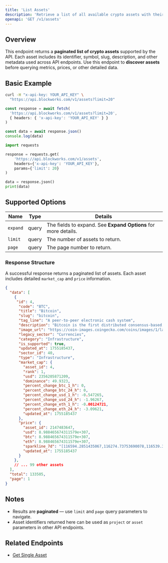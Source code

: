 ```yaml
---
title: 'List Assets'
description: 'Retrieve a list of all available crypto assets with their key metadata'
openapi: 'GET /v1/assets'
---
```


## Overview

This endpoint returns a **paginated list of crypto assets** supported by the API.
Each asset includes its identifier, symbol, slug, description, and other metadata used across API endpoints.
Use this endpoint to **discover assets** before querying metrics, prices, or other detailed data.

## Basic Example

<CodeGroup>

```bash cURL
curl -H "x-api-key: YOUR_API_KEY" \
  "https://api.blockworks.com/v1/assets?limit=20"
```

```typescript TypeScript
const response = await fetch(
  'https://api.blockworks.com/v1/assets?limit=20',
  { headers: { 'x-api-key': 'YOUR_API_KEY' } }
)

const data = await response.json()
console.log(data)
```

```python Python
import requests

response = requests.get(
    'https://api.blockworks.com/v1/assets',
    headers={'x-api-key': 'YOUR_API_KEY'},
    params={'limit': 20}
)

data = response.json()
print(data)
```

</CodeGroup>

## Supported Options

| Name | Type | Details |
| - | - | - |
| `expand` | query | The fields to expand. See **Expand Options** for more details. |
| `limit` | query | The number of assets to return. |
| `page` | query | The page number to return. |

### Response Structure

A successful response returns a paginated list of assets.  Each asset includes detailed `market_cap` and `price` information.

```json
{
  "data": [
    {
     "id": 4,
      "code": "BTC",
      "title": "Bitcoin",
      "slug": "bitcoin",
      "tag_line": "A peer-to-peer electronic cash system",
      "description": "Bitcoin is the first distributed consensus-based, censorship-resistant, permissionless, peer-to-peer payment settlement network with a provably scarce, programmable, native currency. Bitcoin (BTC), the native asset of the Bitcoin blockchain, is the world's first digital currency without a central bank or administrator. The Bitcoin network is an emergent decentralized monetary institution that exists through the interplay between full nodes, miners, and developers. It is set by a social contract that is created and opted into by the users of the network and hardened through game theory and cryptography. Bitcoin is the first, oldest, and largest cryptocurrency in the world.",
      "image_url": "https://coin-images.coingecko.com/coins/images/1/large/bitcoin.png?1696501400",
      "legacy_sector": "Currencies",
      "category": "Infrastructure",
      "is_supported": true,
      "updated_at": 1755185437,
      "sector_id": 40,
      "type": "Infrastructure",
      "market_cap": {
        "asset_id": 4,
        "rank": 1,
        "usd": 2356205871209,
        "dominance": 49.9323,
        "percent_change_btc_1_h": 0,
        "percent_change_btc_24_h": 0,
        "percent_change_usd_1_h": -0.547265,
        "percent_change_usd_24_h": -1.96267,
        "percent_change_eth_1_h": -0.00124721,
        "percent_change_eth_24_h": -3.09621,
        "updated_at": 1755185437
      },
      "price": {
        "asset_id": 2147483647,
        "usd": 8.988465674311579e+307,
        "btc": 8.988465674311579e+307,
        "eth": 8.988465674311579e+307,
        "sparkline_7d": "[116594.2851435067,116274.73753690078,116539.36847358629,116351.84111129945,120911.85757179689]",
        "updated_at": 1755185437
      }
    },
    // ... 99 other assets
  ],
  "total": 133505,
  "page": 1
}
```

## Notes

- Results are **paginated** — use `limit` and `page` query parameters to navigate.
- Asset identifiers returned here can be used as `project` or `asset` parameters in other API endpoints.

## Related Endpoints

- [Get Single Asset](/api-reference/assets/get-single)
